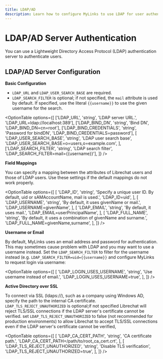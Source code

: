 ```yaml
---
title: LDAP/AD
description: Learn how to configure MyLinks to use LDAP for user authentication.
---
```


# LDAP/AD Server Authentication

You can use a Lightweight Directory Access Protocol (LDAP) authentication server to authenticate users.

## LDAP/AD Server Configuration

**Basic Configuration**

- `LDAP_URL` and `LDAP_USER_SEARCH_BASE` are required.
- `LDAP_SEARCH_FILTER` is optional; if not specified, the `mail` attribute is used by default. If specified, use the literal `{{username}}` to use the given username for the search.

<OptionTable
  options={[
    ['LDAP_URL', 'string', 'LDAP server URL.', 'LDAP_URL=ldap://localhost:389'],
    ['LDAP_BIND_DN', 'string', 'Bind DN', 'LDAP_BIND_DN=cn=root'],
    ['LDAP_BIND_CREDENTIALS', 'string', 'Password for bindDN', 'LDAP_BIND_CREDENTIALS=password'],
    [
      'LDAP_USER_SEARCH_BASE',
      'string',
      'LDAP user search base',
      'LDAP_USER_SEARCH_BASE=o=users,o=example.com',
    ],
    ['LDAP_SEARCH_FILTER', 'string', 'LDAP search filter', 'LDAP_SEARCH_FILTER=mail={{username}}'],
  ]}
/>

**Field Mappings**

You can specify a mapping between the attributes of Librechat users and those of LDAP users. Use these settings if the default mappings do not work properly.

<OptionTable
  options={[
    [
      'LDAP_ID',
      'string',
      'Specify a unique user ID. By default, uid or sAMAccountName, mail is used.',
      'LDAP_ID=uid',
    ],
    [
      'LDAP_USERNAME',
      'string',
      'By default, it uses givenName or mail.',
      'LDAP_USERNAME=givenName',
    ],
    [
      'LDAP_EMAIL',
      'string',
      'By default, it uses mail.',
      'LDAP_EMAIL=userPrincipalName',
    ],
    [
      'LDAP_FULL_NAME',
      'string',
      'By default, it uses a combination of givenName and surname.',
      'LDAP_FULL_NAME=givenName,surname',
    ],
  ]}
/>

**Username or Email**

By default, MyLinks uses an email address and password for authentication.
This may sometimes cause problem with LDAP and you may want to use a username instead.
Set the `LDAP_SEARCH_FILTER` to filter for the username instead (e.g. `LDAP_SEARCH_FILTER=uid={{username}}`
and configure MyLinks to request login via username:

<OptionTable
  options={[
    [
      'LDAP_LOGIN_USES_USERNAME',
      'string',
      'Use username instead of email.',
      'LDAP_LOGIN_USES_USERNAME=true',
    ],
  ]}
/>

**Active Directory over SSL**

To connect via SSL (ldaps://), such as a company using Windows AD, specify the path to the internal CA certificate.
`LDAP_TLS_REJECT_UNAUTHORIZED` is optional;if not specified Librechat will reject TLS/SSL connections if the LDAP server's certificate cannot be verified.
set `LDAP_TLS_REJECT_UNAUTHORIZED` to false (not recommended for production environments)
to allow Librechat to accept TLS/SSL connections even if the LDAP server's certificate cannot be verified,

<OptionTable
  options={[
    [
      'LDAP_CA_CERT_PATH',
      'string',
      'CA certificate path.',
      'LDAP_CA_CERT_PATH=/path/to/root_ca_cert.crt',
    ],
    [
      'LDAP_TLS_REJECT_UNAUTHORIZED',
      'string',
      'Disable TLS verification',
      'LDAP_TLS_REJECT_UNAUTHORIZED=true',
    ],
  ]}
/>
